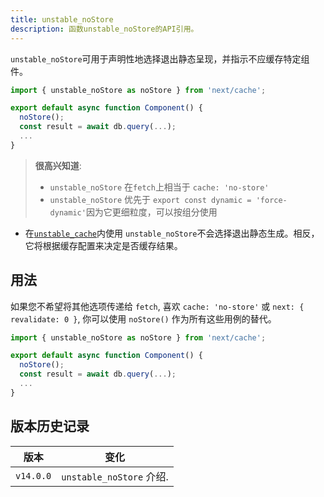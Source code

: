 ```yaml
---
title: unstable_noStore
description: 函数unstable_noStore的API引用。
---
```


`unstable_noStore`可用于声明性地选择退出静态呈现，并指示不应缓存特定组件。

```jsx
import { unstable_noStore as noStore } from 'next/cache';

export default async function Component() {
  noStore();
  const result = await db.query(...);
  ...
}
```

> **很高兴知道**:
>
> - `unstable_noStore` 在`fetch`上相当于 `cache: 'no-store'`
> - `unstable_noStore` 优先于 `export const dynamic = 'force-dynamic'`因为它更细粒度，可以按组分使用

- 在[`unstable_cache`](/docs/app/api-reference/functions/unstable_cache)内使用 `unstable_noStore`不会选择退出静态生成。相反，它将根据缓存配置来决定是否缓存结果。

## 用法

如果您不希望将其他选项传递给 `fetch`, 喜欢 `cache: 'no-store'` 或 `next: { revalidate: 0 }`, 你可以使用 `noStore()` 作为所有这些用例的替代。

```jsx
import { unstable_noStore as noStore } from 'next/cache';

export default async function Component() {
  noStore();
  const result = await db.query(...);
  ...
}
```

## 版本历史记录

| 版本      | 变化                     |
| --------- | ------------------------ |
| `v14.0.0` | `unstable_noStore` 介绍. |
